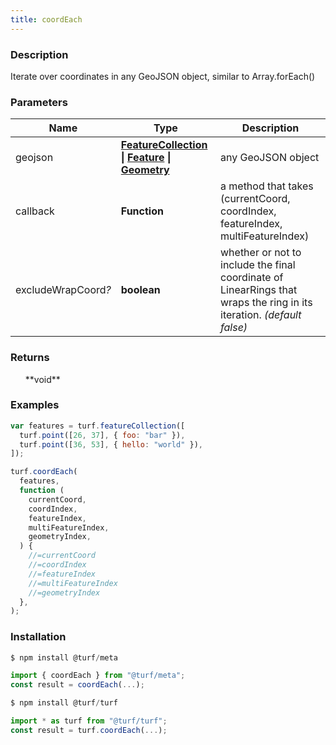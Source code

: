 ```yaml
---
title: coordEach
---
```



### Description

Iterate over coordinates in any GeoJSON object, similar to Array.forEach()

### Parameters

| Name                     | Type                                                                                                                                                                                                  | Description                                                                                                           |
| ------------------------ | ----------------------------------------------------------------------------------------------------------------------------------------------------------------------------------------------------- | --------------------------------------------------------------------------------------------------------------------- |
| geojson                  | **[FeatureCollection](https://tools.ietf.org/html/rfc7946#section-3.3) \| [Feature](https://tools.ietf.org/html/rfc7946#section-3.2) \| [Geometry](https://tools.ietf.org/html/rfc7946#section-3.1)** | any GeoJSON object                                                                                                    |
| callback                 | **Function**                                                                                                                                                                                          | a method that takes (currentCoord, coordIndex, featureIndex, multiFeatureIndex)                                       |
| excludeWrapCoord<i>?</i> | **boolean**                                                                                                                                                                                           | whether or not to include the final coordinate of LinearRings that wraps the ring in its iteration. _(default false)_ |

### Returns

<ul>**void**</ul>

### Examples

```javascript
var features = turf.featureCollection([
  turf.point([26, 37], { foo: "bar" }),
  turf.point([36, 53], { hello: "world" }),
]);

turf.coordEach(
  features,
  function (
    currentCoord,
    coordIndex,
    featureIndex,
    multiFeatureIndex,
    geometryIndex,
  ) {
    //=currentCoord
    //=coordIndex
    //=featureIndex
    //=multiFeatureIndex
    //=geometryIndex
  },
);
```

### Installation

```javascript
$ npm install @turf/meta

import { coordEach } from "@turf/meta";
const result = coordEach(...);
```

```javascript
$ npm install @turf/turf

import * as turf from "@turf/turf";
const result = turf.coordEach(...);
```
